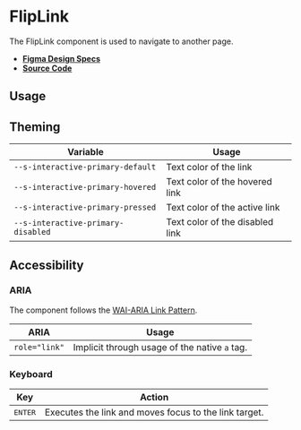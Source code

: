 
<Meta title="Components/FlipLink" />

# FlipLink

The FlipLink component is used to navigate to another page.

- **[Figma Design Specs](https://www.figma.com/file/iRHiAFsHxnzux8gQ9EjlZe/Flip-Components?node-id=70%3A5338)**
- **[Source Code](https://github.com/flip-corp/swirl/tree/main/packages/swirl-components/src/components/flip-link)**

## Usage

<Canvas withSource="open">
  <Story id="components-fliplink--flip-link" />
</Canvas>

<ArgsTable story="." />

## Theming

| Variable                           | Usage                           |
| ---------------------------------- | ------------------------------- |
| `--s-interactive-primary-default`  | Text color of the link          |
| `--s-interactive-primary-hovered`  | Text color of the hovered link  |
| `--s-interactive-primary-pressed`  | Text color of the active link   |
| `--s-interactive-primary-disabled` | Text color of the disabled link |

## Accessibility

### ARIA

The component follows the
[WAI-ARIA Link Pattern](https://www.w3.org/WAI/ARIA/apg/patterns/link/).

| ARIA          | Usage                                         |
| ------------- | --------------------------------------------- |
| `role="link"` | Implicit through usage of the native `a` tag. |

### Keyboard

| Key              | Action                                                |
| ---------------- | ----------------------------------------------------- |
| <kbd>ENTER</kbd> | Executes the link and moves focus to the link target. |
